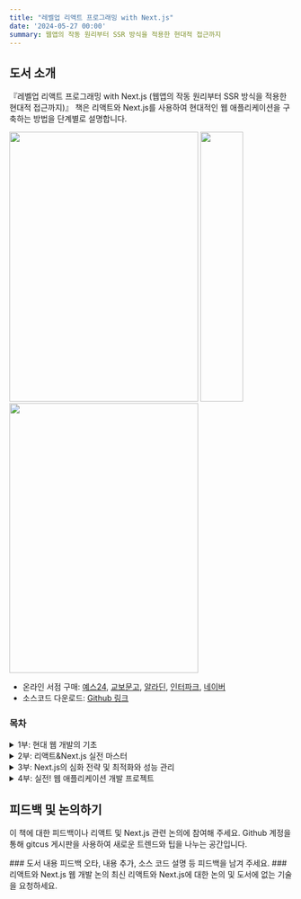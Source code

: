 ```yaml
---
title: "레벨업 리액트 프로그래밍 with Next.js"
date: '2024-05-27 00:00'
summary: 웹앱의 작동 원리부터 SSR 방식을 적용한 현대적 접근까지
---
```




## 도서 소개

『레벨업 리액트 프로그래밍 with Next.js (웹앱의 작동 원리부터 SSR 방식을 적용한 현대적 접근까지)』 책은 리액트와 Next.js를 사용하여 현대적인 웹 애플리케이션을 구축하는 방법을 단계별로 설명합니다.

<div className="flex flex-col sm:flex-row justify-center p-0">
  <Image src="/static/images/levelup/cover_front.png" width="336" height="480" className="w-auto sm:w-auto"/>
  <Image src="/static/images/levelup/cover_middle.png" width="76" height="480" className="hidden sm:block w-auto sm:w-auto"/>
  <Image src="/static/images/levelup/cover_back.png" width="336" height="480" className="hidden sm:block w-auto sm:w-auto"/>
</div>


- 온라인 서점 구매: [예스24](https://www.yes24.com/Product/Goods/126689601), [교보문고](https://product.kyobobook.co.kr/detail/S000213362009), [알라딘](https://www.aladin.co.kr/shop/wproduct.aspx?ISBN=K922931869&start=pnaver_02), [인터파크](http://inpk.kr/s0gB), [네이버](https://search.shopping.naver.com/book/catalog/47914364633?query=next.js&NaPm=ct%3Dlwq2046o%7Cci%3Dd710a4ca10abfaf597b712254a8ae6a27424ba6b%7Ctr%3Dboksl%7Csn%3D95694%7Chk%3D0fdbb5df1d190857a7cf4027e212c1b90a7b7d43)
- 소스코드 다운로드: [Github 링크](https://github.com/bjpublic/react_programming_with_Next.js)

### 목차

<details>
  <summary>1부: 현대 웹 개발의 기초</summary>

👉 1장. 리액트와 Next.js를 통한 웹 개발 혁신
  - 1.1 리액트와 Next.js는 무엇인가?
  - 1.2 리액트와 Next.js로 얻는 사용자 경험 향상
  - 1.3 리액트와 Next.js를 통한 개발자 생산성의 제고
  - 1.4 왜 Next.js인가?
  - 1.5 요약 및 연습 문제

👉 2장. 웹 세계의 이해
  - 2.1 웹의 기초: 웹 개발 히스토리
  - 2.2 렌더링의 이해: 브라우저에서의 웹 페이지 렌더링 메커니즘
  - 2.3 웹의 기본 구성 요소: HTML, CSS, 자바스크립트
  - 2.4 네트워킹 기초: 도메인, URL, 라우팅
  - 2.5 인프라 구조: 웹 서버, 엣지, CDN
  - 2.6 웹 개발의 필수 구성 요소: 주요 기술과 도구의 통합
  - 2.7 요약 및 연습 문제

👉 3장. 현대 웹 개발의 고급 기법
  - 3.1 Next.js 렌더링의 신세계: SSR, CSR, 하이드레이션, 웹 스트리밍
  - 3.2 코드 유지 보수성의 탁월함: 모듈화와 함수형 프로그래밍 접근 방식
  - 3.3 배포 및 운영 최적화 전략: 서버 아키텍처의 다양한 옵션
  - 3.4 현대 웹 프레임워크와 라이브러리: 리액트, 앵귤러, 뷰, 스벨트
  - 3.5 코어 웹 바이탈: 사용자 경험을 개선하는 접근
  - 3.6 요약 및 연습 문제
</details>

<details>
  <summary>2부: 리액트&Next.js 실전 마스터</summary>

👉 4장. 효율적인 웹 개발 환경 구축

  - 4.1 개발 도구 및 라이브러리 설치
  - 4.2 Next.js 설치
  - 4.3 첫 Next.js 프로젝트 시작: 보일러플레이트 애플리케이션
  - 4.4 생산성을 높이는 개발 환경 설정
  - 4.5 개발 환경의 보안과 유지 보수

👉 5장. 웹 애플리케이션의 뼈대 만들기

  - 5.1 Next.js를 위한 리액트 개요
  - 5.2 리액트 컴포넌트와 속성
  - 5.3 리액트 사용자 상호 작용과 상태 관리
  - 5.4 리액트의 고급 개념과 패턴
  - 5.5 반응형 내비게이션 메뉴 실습하기

👉 6장. 최적의 Next.js 애플리케이션 구조 설계

  - 6.1 Next.js 프로젝트 구조와 조직화
  - 6.2 Next.js 앱 라우터 기반 라우팅 기법
  - 6.3 라우팅 시 특정 상황에 대한 UI 처리
  - 6.4 CSS 스타일과 디자인 적용
  - 6.5 Next.js의 내장 기능을 활용한 이미지, 폰트, 외부 스크립트 최적화

</details>

<details>
  <summary>3부: Next.js의 심화 전략 및 최적화와 성능 관리</summary>

👉 8장. Next.js 고급 기법 탐구

  - 8.1 병렬 라우트 및 경로 가로채기
  - 8.2 라우터 핸들러: 동적 라우팅 관리
  - 8.3 미들웨어: 서버의 요청 완료 전 효율적 처리
  - 8.4 i18n: 다국어 제공
  - 8.5 폼 및 변형: 서버 액션
  - 8.6 메타데이터 관리
  - 8.7 지연 로딩 성능 최적화
  - 8.8 MDX 사용
  - 8.9 콘텐츠 개발을 효율화하는 초안 모드
  - 8.10 콘텐츠 보안 정책
  - 8.11 인증: 사용자 보안 관리

👉 9장. 안정적으로 서비스하는 배포 및 전략

  - 9.1 웹 애플리케이션을 운영하는 빌드 최적화
  - 9.2 다양한 배포 옵션
  - 9.3 Next.js 배포 최적화 및 관리 전략
  - 9.4 소프트웨어 장애 복구와 안정성

👉 10장. Next.js 애플리케이션 테스팅 및 성능 측정과 최적화

  - 10.1 단위 및 통합 테스트: Jest와 리액트 테스팅 라이브러리
  - 10.2 E2E 테스트: Cypress, Playwright
  - 10.3 웹 바이탈: Next.js의 내장 기능을 활용한 성능 측정
  - 10.4 성능을 최적화하는 크롬 개발자 도구와 라이트 하우스

</details>

<details>
  <summary>4부: 실전! 웹 애플리케이션 개발 프로젝트</summary>

👉 11장. 차트 중심 대시보드 설계

  - 11.1 프로젝트 소개 및 라이브러리 설정
  - 11.2 웹 애플리케이션 스타일링 및 메인 페이지 구축
  - 11.3 버셀 Postgres 데이터베이스 생성 및 환경 변수 설정
  - 11.4 인증 환경 설정과 회원가입 및 로그인 구현
  - 11.5 대시보드 사용자 인터페이스 개선: 사이드 메뉴 구현
  - 11.6 사용자 계정 관리 및 API 사용 키 발급
  - 11.7 프로젝트 관리
  - 11.8 웹 바이탈 지표 정보 추출과 수집
  - 11.9 라우터 핸들러를 통한 데이터 수신 및 데이터베이스 저장
  - 11.10 대시보드 UI 구성
  - 11.11 버셀 배포 플랫폼에 배포 및 업데이트 필요 사항

👉 12장. AI 챗봇을 통합하는 웹 애플리케이션

  - 12.1 프로젝트 소개와 라이브러리 설정
  - 12.2 웹 애플리케이션 스타일링 및 메인 레이아웃 구성
  - 12.3 OpenAI API와 버셀 AI SDK 알아보기
  - 12.4 날씨 대화에서 구조화된 데이터 추출하기
  - 12.5 현재 날씨 정보를 컴포넌트 UI로 제공하는 챗봇 만들기
  - 12.6 날씨 AI 챗봇 구현 완성
  - 12.7 추가로 고려해볼 사항

👉 13장. 전자 상거래 사이트

  - 13.1 프로젝트 소개 및 라이브러리 설정
  - 13.2 쇼피파이와의 헤드리스 스토어프런트 통합
  - 13.3 전자 상거래 사이트를 개발하는 베스트 프랙티스
  - 13.4 추가로 고려해볼 사항

</details>

## 피드백 및 논의하기

이 책에 대한 피드백이나 리액트 및 Next.js 관련 논의에 참여해 주세요. Github 계정을 통해 gitcus 게시판을 사용하여 새로운 트렌드와 팁을 나누는 공간입니다.

<div className="grid grid-cols-1 sm:grid-cols-2 gap-4">
  <Card href="/levelup/book/feedback">
    ### 도서 내용 피드백
    오타, 내용 추가, 소스 코드 설명 등 피드백을 남겨 주세요.
  </Card>

  <Card href="/levelup/book/discussion">
    ### 리액트와 Next.js 웹 개발 논의
    최신 리액트와 Next.js에 대한 논의 및 도서에 없는 기술을 요청하세요.
  </Card>
</div>

